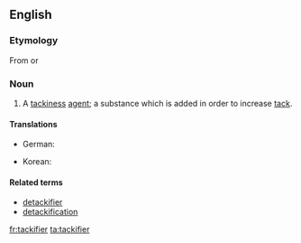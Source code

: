 ==English==

===Etymology===
From {{suffix|tack|ifier|lang=en}} or {{suffix|en|tackify|er|id2=agent noun}}

===Noun===
{{en-noun}}

# {{lb|en|manufacturing|chemistry}} A [[tackiness]] [[agent]]; a substance which is added in order to increase [[tack]].

====Translations====
{{trans-top|tackiness agent}}
* German: {{t|de|Klebrigmacher|m}}
{{trans-mid}}
* Korean: {{t-check|ko|[[점착]] [[부여제]]|tr=jeomchak buyeoje|sc=Kore}} <!-- was "[[점착]] [[부여제]]" - assumed sum-of-parts; if an idiom, remove the wikilinks to the individual words. see [[User:Kephir/gadgets/xte#Translation_fixing]] -->
{{trans-bottom}}

====Related terms====
* [[detackifier]]
* [[detackification]]

[[fr:tackifier]]
[[ta:tackifier]]